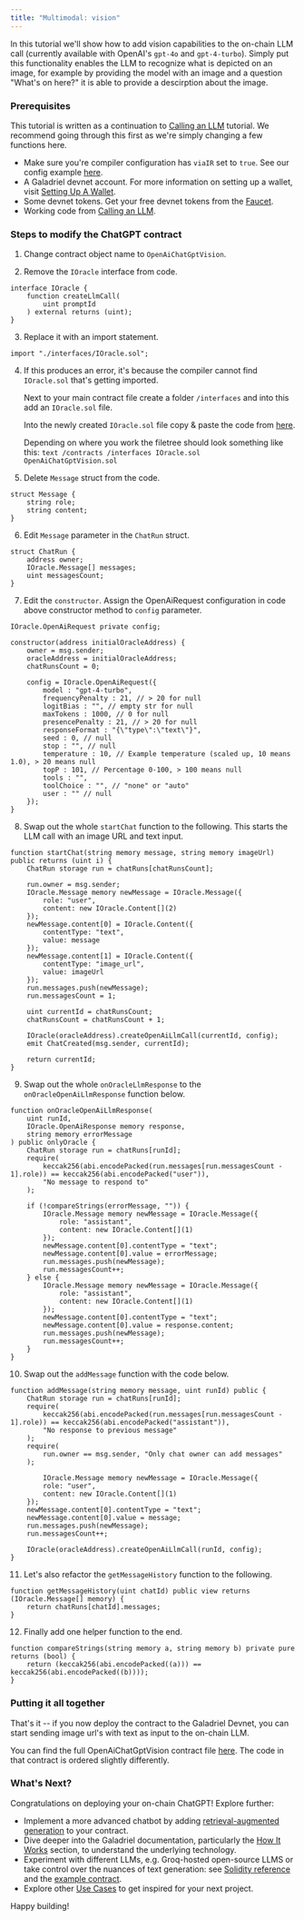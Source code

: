 ```yaml
---
title: "Multimodal: vision"
---
```


In this tutorial we'll show how to add vision capabilities to the on-chain LLM call (currently available with OpenAI's `gpt-4o` and `gpt-4-turbo`). Simply put this functionality enables the LLM to recognize what is depicted on an image, for example by providing the model with an image and a question "What's on here?" it is able to provide a descirption about the image.

### Prerequisites

This tutorial is written as a continuation to [Calling an LLM](/tutorials/llm.mdx) tutorial. We recommend going through this first as we're simply changing a few functions here. 

- Make sure you're compiler configuration has `viaIR` set to `true`. See our config example [here](https://github.com/galadriel-ai/contracts/blob/main/contracts/hardhat.config.ts).
- A Galadriel devnet account. For more information on setting up a wallet, visit [Setting Up A Wallet](/setting-up-a-wallet).
- Some devnet tokens. Get your free devnet tokens from the [Faucet](/faucet).
- Working code from [Calling an LLM](/tutorials/llm.mdx).


### Steps to modify the ChatGPT contract 
1. Change contract object name to `OpenAiChatGptVision`.


2. Remove the `IOracle` interface from code.
```solidity
interface IOracle {
    function createLlmCall(
        uint promptId
    ) external returns (uint);
}
```
3. Replace it with an import statement.
```solidity
import "./interfaces/IOracle.sol";
```
4. If this produces an error, it's because the compiler cannot find `IOracle.sol` that's getting imported. 

    Next to your main contract file create a folder `/interfaces` and into this add an `IOracle.sol` file.

    Into the newly created `IOracle.sol` file copy & paste the code from [here](https://github.com/galadriel-ai/contracts/blob/main/contracts/contracts/interfaces/IOracle.sol).

    Depending on where you work the filetree should look something like this:
        ```text
        /contracts
            /interfaces
                IOracle.sol
            OpenAiChatGptVision.sol
        ```

5. Delete `Message` struct from the code.
```solidity
struct Message {
    string role;
    string content;
}
```

6. Edit `Message` parameter in the `ChatRun` struct.
```solidity
struct ChatRun {
    address owner;
    IOracle.Message[] messages;
    uint messagesCount;
}
```

7. Edit the `constructor`. Assign the OpenAiRequest configuration in code above constructor method to `config` parameter.
```solidity
IOracle.OpenAiRequest private config;

constructor(address initialOracleAddress) {
    owner = msg.sender;
    oracleAddress = initialOracleAddress;
    chatRunsCount = 0;

    config = IOracle.OpenAiRequest({
        model : "gpt-4-turbo",
        frequencyPenalty : 21, // > 20 for null
        logitBias : "", // empty str for null
        maxTokens : 1000, // 0 for null
        presencePenalty : 21, // > 20 for null
        responseFormat : "{\"type\":\"text\"}",
        seed : 0, // null
        stop : "", // null
        temperature : 10, // Example temperature (scaled up, 10 means 1.0), > 20 means null
        topP : 101, // Percentage 0-100, > 100 means null
        tools : "",
        toolChoice : "", // "none" or "auto"
        user : "" // null
    });
}
```

8. Swap out the whole `startChat` function to the following. This starts the LLM call with an image URL and text input.
```solidity
function startChat(string memory message, string memory imageUrl) public returns (uint i) {
    ChatRun storage run = chatRuns[chatRunsCount];

    run.owner = msg.sender;
    IOracle.Message memory newMessage = IOracle.Message({
        role: "user",
        content: new IOracle.Content[](2)
    });
    newMessage.content[0] = IOracle.Content({
        contentType: "text",
        value: message
    });
    newMessage.content[1] = IOracle.Content({
        contentType: "image_url",
        value: imageUrl
    });
    run.messages.push(newMessage);
    run.messagesCount = 1;

    uint currentId = chatRunsCount;
    chatRunsCount = chatRunsCount + 1;

    IOracle(oracleAddress).createOpenAiLlmCall(currentId, config);
    emit ChatCreated(msg.sender, currentId);

    return currentId;
}
```

9. Swap out the whole `onOracleLlmResponse` to the `onOracleOpenAiLlmResponse` function below.
```solidity
function onOracleOpenAiLlmResponse(
    uint runId,
    IOracle.OpenAiResponse memory response,
    string memory errorMessage
) public onlyOracle {
    ChatRun storage run = chatRuns[runId];
    require(
        keccak256(abi.encodePacked(run.messages[run.messagesCount - 1].role)) == keccak256(abi.encodePacked("user")),
        "No message to respond to"
    );

    if (!compareStrings(errorMessage, "")) {
        IOracle.Message memory newMessage = IOracle.Message({
            role: "assistant",
            content: new IOracle.Content[](1)
        });
        newMessage.content[0].contentType = "text";
        newMessage.content[0].value = errorMessage;
        run.messages.push(newMessage);
        run.messagesCount++;
    } else {
        IOracle.Message memory newMessage = IOracle.Message({
            role: "assistant",
            content: new IOracle.Content[](1)
        });
        newMessage.content[0].contentType = "text";
        newMessage.content[0].value = response.content;
        run.messages.push(newMessage);
        run.messagesCount++;
    }
}
```

10. Swap out the `addMessage` function with the code below.
```solidity
function addMessage(string memory message, uint runId) public {
    ChatRun storage run = chatRuns[runId];
    require(
        keccak256(abi.encodePacked(run.messages[run.messagesCount - 1].role)) == keccak256(abi.encodePacked("assistant")),
        "No response to previous message"
    );
    require(
        run.owner == msg.sender, "Only chat owner can add messages"
    );

        IOracle.Message memory newMessage = IOracle.Message({
        role: "user",
        content: new IOracle.Content[](1)
    });
    newMessage.content[0].contentType = "text";
    newMessage.content[0].value = message;
    run.messages.push(newMessage);
    run.messagesCount++;

    IOracle(oracleAddress).createOpenAiLlmCall(runId, config);
}
```

11. Let's also refactor the `getMessageHistory` function to the following.
```solidity
function getMessageHistory(uint chatId) public view returns (IOracle.Message[] memory) {
    return chatRuns[chatId].messages;
}
```

12. Finally add one helper function to the end.
```solidity
function compareStrings(string memory a, string memory b) private pure returns (bool) {
    return (keccak256(abi.encodePacked((a))) == keccak256(abi.encodePacked((b))));
}
```

### Putting it all together

That's it -- if you now deploy the contract to the Galadriel Devnet, you can start sending image url's with text as input to the on-chain LLM.

You can find the full OpenAiChatGptVision contract file [here](https://github.com/galadriel-ai/contracts/blob/main/contracts/contracts/OpenAiChatGptVision.sol). The code in that contract is ordered slightly differently.


### What's Next?

Congratulations on deploying your on-chain ChatGPT! Explore further:

- Implement a more advanced chatbot by adding [retrieval-augmented generation](/tutorials/rag) to your contract.
- Dive deeper into the Galadriel documentation, particularly the [How It Works](/how-it-works) section, to understand the underlying technology.
- Experiment with different LLMs, e.g. Groq-hosted open-source LLMS or take control over the nuances of text generation: see [Solidity reference](/reference) and the [example contract](https://github.com/galadriel-ai/contracts/blob/main/contracts/contracts/GroqChatGpt.sol).
- Explore other [Use Cases](/use-cases) to get inspired for your next project.

Happy building!